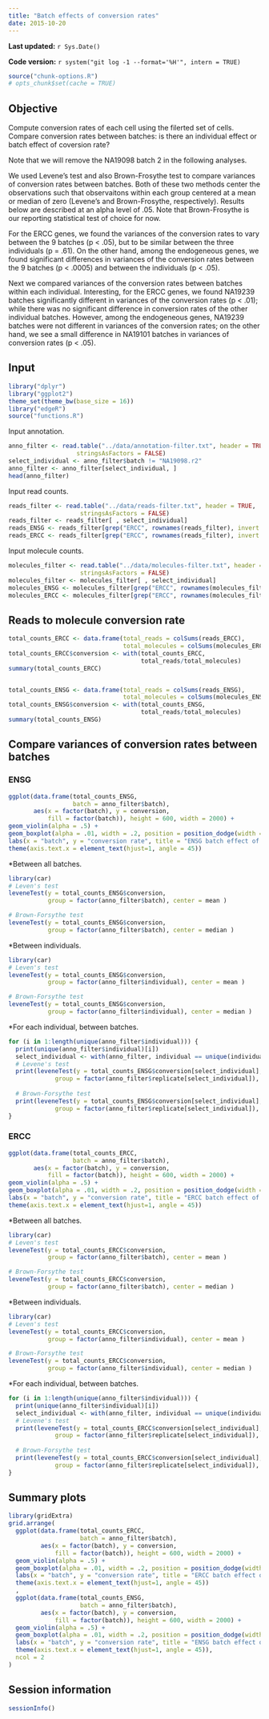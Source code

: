 ```yaml
---
title: "Batch effects of conversion rates"
date: 2015-10-20
---
```


**Last updated:** `r Sys.Date()`

**Code version:** `r system("git log -1 --format='%H'", intern = TRUE)`

```r
source("chunk-options.R")
# opts_chunk$set(cache = TRUE)
```


## Objective

Compute conversion rates of each cell using the filerted set of cells. Compare conversion rates between batches: is there an individual effect or batch effect of coversion rate?

Note that we will remove the NA19098 batch 2 in the following analyses. 

We used Levene's test and also Brown-Frosythe test to compare variances of conversion rates between batches. Both of these two methods center the observations such that observaitons within each group centered at a mean or median of zero (Levene's and Brown-Frosythe, respectively). Results below are described at an alpha level of .05. Note that Brown-Frosythe is our reporting statistical test of choice for now.

For the ERCC genes, we found the variances of the conversion rates to vary between the 9 batches (p < .05), but to be similar between the three individuals (p = .61). On the other hand, among the endogeneous genes, we found significant differences in variances of the conversion rates between the 9 batches (p < .0005) and between the individuals (p < .05). 

Next we compared variances of the conversion rates between batches within each individual. Interesting, for the ERCC genes, we found NA19239 batches significantly different in variances of the conversion rates (p < .01); while there was no significant difference in conversion rates of the other individual batches. However, among the endogeneous genes, NA19239 batches were not different in variances of the conversion rates; on the other hand, we see a small difference in NA19101 batches in variances of conversion rates (p < .05).




## Input

```r
library("dplyr")
library("ggplot2")
theme_set(theme_bw(base_size = 16))
library("edgeR")
source("functions.R")
```

Input annotation.

```r
anno_filter <- read.table("../data/annotation-filter.txt", header = TRUE,
                   stringsAsFactors = FALSE)
select_individual <- anno_filter$batch != "NA19098.r2"
anno_filter <- anno_filter[select_individual, ]
head(anno_filter)
```

Input read counts.

```r
reads_filter <- read.table("../data/reads-filter.txt", header = TRUE,
                    stringsAsFactors = FALSE)
reads_filter <- reads_filter[ , select_individual]
reads_ENSG <- reads_filter[grep("ERCC", rownames(reads_filter), invert = TRUE), ]
reads_ERCC <- reads_filter[grep("ERCC", rownames(reads_filter), invert = FALSE), ]
```

Input molecule counts.

```r
molecules_filter <- read.table("../data/molecules-filter.txt", header = TRUE,
                    stringsAsFactors = FALSE)
molecules_filter <- molecules_filter[ , select_individual]
molecules_ENSG <- molecules_filter[grep("ERCC", rownames(molecules_filter), invert = TRUE), ]
molecules_ERCC <- molecules_filter[grep("ERCC", rownames(molecules_filter), invert = FALSE), ]
```

## Reads to molecule conversion rate

```r
total_counts_ERCC <- data.frame(total_reads = colSums(reads_ERCC),
                                total_molecules = colSums(molecules_ERCC))
total_counts_ERCC$conversion <- with(total_counts_ERCC,
                                     total_reads/total_molecules)
summary(total_counts_ERCC)


total_counts_ENSG <- data.frame(total_reads = colSums(reads_ENSG),
                                total_molecules = colSums(molecules_ENSG))
total_counts_ENSG$conversion <- with(total_counts_ENSG,
                                     total_reads/total_molecules)
summary(total_counts_ENSG)
```






## Compare variances of conversion rates between batches

### ENSG

```r
ggplot(data.frame(total_counts_ENSG,
                  batch = anno_filter$batch),
       aes(x = factor(batch), y = conversion,
           fill = factor(batch)), height = 600, width = 2000) +
geom_violin(alpha = .5) + 
geom_boxplot(alpha = .01, width = .2, position = position_dodge(width = .9)) +
labs(x = "batch", y = "conversion rate", title = "ENSG batch effect of conversion rate") +
theme(axis.text.x = element_text(hjust=1, angle = 45))
```


*Between all batches.

```r
library(car)
# Leven's test
leveneTest(y = total_counts_ENSG$conversion,
           group = factor(anno_filter$batch), center = mean )

# Brown-Forsythe test
leveneTest(y = total_counts_ENSG$conversion,
           group = factor(anno_filter$batch), center = median )
```


*Between individuals.

```r
library(car)
# Leven's test
leveneTest(y = total_counts_ENSG$conversion,
           group = factor(anno_filter$individual), center = mean )

# Brown-Forsythe test
leveneTest(y = total_counts_ENSG$conversion,
           group = factor(anno_filter$individual), center = median )
```


*For each individual, between batches.

```r
for (i in 1:length(unique(anno_filter$individual))) {
  print(unique(anno_filter$individual)[i])
  select_individual <- with(anno_filter, individual == unique(individual)[i])
  # Levene's test
  print(leveneTest(y = total_counts_ENSG$conversion[select_individual],
             group = factor(anno_filter$replicate[select_individual]), center = mean ))
  
  # Brown-Forsythe test
  print(leveneTest(y = total_counts_ENSG$conversion[select_individual],
             group = factor(anno_filter$replicate[select_individual]), center = median ) )
}
```



### ERCC

```r
ggplot(data.frame(total_counts_ERCC,
                  batch = anno_filter$batch),
       aes(x = factor(batch), y = conversion,
           fill = factor(batch)), height = 600, width = 2000) +
geom_violin(alpha = .5) + 
geom_boxplot(alpha = .01, width = .2, position = position_dodge(width = .9)) +
labs(x = "batch", y = "conversion rate", title = "ERCC batch effect of conversion rate") +
theme(axis.text.x = element_text(hjust=1, angle = 45))
```


*Between all batches.

```r
library(car)
# Leven's test
leveneTest(y = total_counts_ERCC$conversion,
           group = factor(anno_filter$batch), center = mean )

# Brown-Forsythe test
leveneTest(y = total_counts_ERCC$conversion,
           group = factor(anno_filter$batch), center = median )
```


*Between individuals.

```r
library(car)
# Leven's test
leveneTest(y = total_counts_ERCC$conversion,
           group = factor(anno_filter$individual), center = mean )

# Brown-Forsythe test
leveneTest(y = total_counts_ERCC$conversion,
           group = factor(anno_filter$individual), center = median )
```


*For each individual, between batches.

```r
for (i in 1:length(unique(anno_filter$individual))) {
  print(unique(anno_filter$individual)[i])
  select_individual <- with(anno_filter, individual == unique(individual)[i])
  # Levene's test
  print(leveneTest(y = total_counts_ERCC$conversion[select_individual],
             group = factor(anno_filter$replicate[select_individual]), center = mean ))
  
  # Brown-Forsythe test
  print(leveneTest(y = total_counts_ERCC$conversion[select_individual],
             group = factor(anno_filter$replicate[select_individual]), center = median ) )
}
```


## Summary plots

```r
library(gridExtra)
grid.arrange(
  ggplot(data.frame(total_counts_ERCC,
                    batch = anno_filter$batch),
         aes(x = factor(batch), y = conversion,
             fill = factor(batch)), height = 600, width = 2000) +
  geom_violin(alpha = .5) + 
  geom_boxplot(alpha = .01, width = .2, position = position_dodge(width = .9)) +
  labs(x = "batch", y = "conversion rate", title = "ERCC batch effect of conversion rate") +
  theme(axis.text.x = element_text(hjust=1, angle = 45))
  ,
  ggplot(data.frame(total_counts_ENSG,
                    batch = anno_filter$batch),
         aes(x = factor(batch), y = conversion,
             fill = factor(batch)), height = 600, width = 2000) +
  geom_violin(alpha = .5) + 
  geom_boxplot(alpha = .01, width = .2, position = position_dodge(width = .9)) +
  labs(x = "batch", y = "conversion rate", title = "ENSG batch effect of conversion rate") +
  theme(axis.text.x = element_text(hjust=1, angle = 45)),
  ncol = 2
)

```


## Session information

```r
sessionInfo()
```
